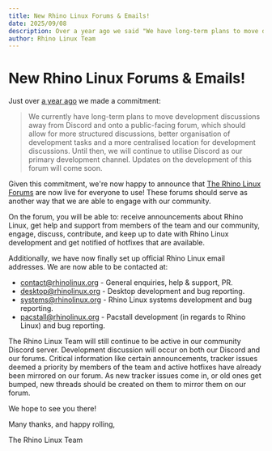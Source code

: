 ```yaml
---
title: New Rhino Linux Forums & Emails!
date: 2025/09/08
description: Over a year ago we said "We have long-term plans to move discussions away from Discord onto a public-facing forum." We are now happy to announce that our forums are now live! Additionally, we have now finally set up official Rhino Linux email addresses.
author: Rhino Linux Team
---
```


# New Rhino Linux Forums & Emails!

Just over [a year ago](https://blog.rhinolinux.org/news-14) we made a commitment:

> We currently have long-term plans to move development discussions away from Discord and onto a public-facing forum, which should allow for more structured discussions, better organisation of development tasks and a more centralised location for development discussions. Until then, we will continue to utilise Discord as our primary development channel. Updates on the development of this forum will come soon.

Given this commitment, we're now happy to announce that [The Rhino Linux Forums](https://forum.rhinolinux.org/) are now live for everyone to use! These forums should serve as another way that we are able to engage with our community.

On the forum, you will be able to: receive announcements about Rhino Linux, get help and support from members of the team and our community, engage, discuss, contribute, and keep up to date with Rhino Linux development and get notified of hotfixes that are available.

Additionally, we have now finally set up official Rhino Linux email addresses. We are now able to be contacted at:

- contact@rhinolinux.org - General enquiries, help & support, PR.
- desktop@rhinolinux.org - Desktop development and bug reporting.
- systems@rhinolinux.org - Rhino Linux systems development and bug reporting.
- pacstall@rhinolinux.org - Pacstall development (in regards to Rhino Linux) and bug reporting.

The Rhino Linux Team will still continue to be active in our community Discord server. Development discussion will occur on both our Discord and our forums. Critical information like certain announcements, tracker issues deemed a priority by members of the team and active hotfixes have already been mirrored on our forum. As new tracker issues come in, or old ones get bumped, new threads should be created on them to mirror them on our forum.

We hope to see you there!

Many thanks, and happy rolling,

The Rhino Linux Team
